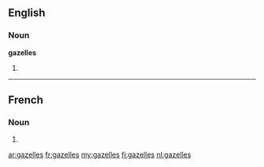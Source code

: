 ==English==

===Noun===
'''gazelles'''

# {{plural of|[[gazelle]]}}

----

==French==

===Noun===
{{infl|fr|plural}} {{f|p}}

# {{plural of|gazelle|lang=fr}}

[[ar:gazelles]]
[[fr:gazelles]]
[[my:gazelles]]
[[fi:gazelles]]
[[nl:gazelles]]